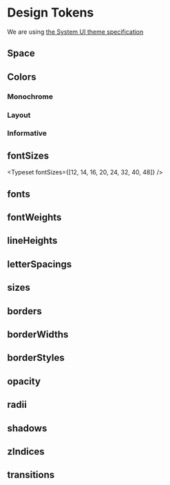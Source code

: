 
<Meta title="Design Tokens/Overview" />



# Design Tokens

We are using <a href="https://system-ui.com/theme/" target="_blank">the System UI theme specification</a>

## Space

<DesignTokens tokens={tokens.space} />

## Colors

### Monochrome

<ColorPalette>
	<ColorItem title="theme.colors.greyscale" subtitle="Some of the greys" colors={greyscale} />
</ColorPalette>

### Layout

<ColorPalette>
	<ColorItem
		title="theme.colors.backgrounds"
		subtitle="All possible backgrounds"
		colors={backgrounds}
	/>
</ColorPalette>

### Informative

<ColorPalette>
	<ColorItem title="theme.colors.palette" subtitle="Some informative colors" colors={palette} />
</ColorPalette>

## fontSizes

<Typeset fontSizes={[12, 14, 16, 20, 24, 32, 40, 48]} />

## fonts

## fontWeights

<DesignTokens tokens={tokens.fontWeights} />

## lineHeights

<DesignTokens tokens={tokens.lineHeights} />

## letterSpacings

<DesignTokens tokens={tokens.letterSpacings} />

## sizes

<DesignTokens tokens={tokens.sizes} />

## borders

<DesignTokens tokens={tokens.borders} />

## borderWidths

<DesignTokens tokens={tokens.borderWidths} />

## borderStyles

<DesignTokens tokens={tokens.borderStyles} />

## opacity

<DesignTokens tokens={tokens.opacity} />

## radii

<DesignTokens tokens={tokens.radii} />

## shadows

<DesignTokens tokens={tokens.shadows} />

## zIndices

<DesignTokens tokens={tokens.zIndices} />

## transitions

<DesignTokens tokens={tokens.transitions} />